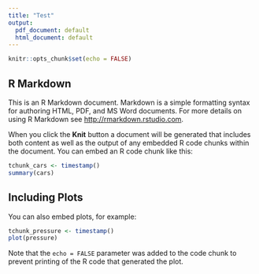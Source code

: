 ```yaml
---
title: "Test"
output:
  pdf_document: default
  html_document: default
---
```


```r
knitr::opts_chunk$set(echo = FALSE)
```

## R Markdown

This is an R Markdown document. Markdown is a simple formatting syntax for authoring HTML, PDF, and MS Word documents. For more details on using R Markdown see <http://rmarkdown.rstudio.com>.

When you click the **Knit** button a document will be generated that includes both content as well as the output of any embedded R code chunks within the document. You can embed an R code chunk like this:

```r
tchunk_cars <- timestamp()
summary(cars)
```

## Including Plots

You can also embed plots, for example:

```r
tchunk_pressure <- timestamp()
plot(pressure)

```

Note that the `echo = FALSE` parameter was added to the code chunk to prevent printing of the R code that generated the plot.
